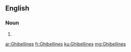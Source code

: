 ==English==

===Noun===
{{head|en|plural}}

# {{plural of|Ghibelline|lang=en|nocat=1}}

[[ar:Ghibellines]]
[[fr:Ghibellines]]
[[ku:Ghibellines]]
[[mg:Ghibellines]]